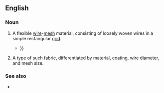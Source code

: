 ==English==

===Noun===
{{en-noun|~}}

# {{lb|en|uncountable}} A flexible [[wire]]-[[mesh]] material, consisting of loosely woven wires in a simple rectangular [[grid]].
#* {{quote-text|en|year=1997|author=Sara Jane Von Trapp|title=Landscaping from the Ground Up|page=84|passage='''Hardware cloth''' is a sturdy, thick wire mesh that comes plain or coated {{...}}}}
# {{lb|en|countable}} A type of such fabric, differentiated by material, coating, wire diameter, and mesh size.

===See also===
* {{l|en|chicken wire}}